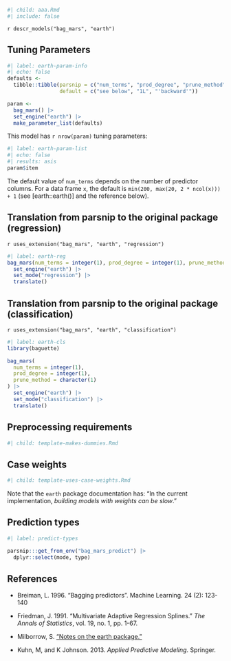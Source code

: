 ```r
#| child: aaa.Rmd
#| include: false
```

`r descr_models("bag_mars", "earth")`

## Tuning Parameters

```r
#| label: earth-param-info
#| echo: false
defaults <- 
  tibble::tibble(parsnip = c("num_terms", "prod_degree", "prune_method"),
                 default = c("see below", "1L", "'backward'"))

param <-
  bag_mars() |> 
  set_engine("earth") |> 
  make_parameter_list(defaults)
```

This model has `r nrow(param)` tuning parameters:

```r
#| label: earth-param-list
#| echo: false
#| results: asis
param$item
```

The default value of `num_terms` depends on the number of predictor columns. For a data frame `x`, the default is `min(200, max(20, 2 * ncol(x))) + 1` (see [earth::earth()] and the reference below). 

## Translation from parsnip to the original package (regression)

`r uses_extension("bag_mars", "earth", "regression")`

```r
#| label: earth-reg
bag_mars(num_terms = integer(1), prod_degree = integer(1), prune_method = character(1)) |> 
  set_engine("earth") |> 
  set_mode("regression") |> 
  translate()
```

## Translation from parsnip to the original package (classification)

`r uses_extension("bag_mars", "earth", "classification")`

```r
#| label: earth-cls
library(baguette)

bag_mars(
  num_terms = integer(1),
  prod_degree = integer(1),
  prune_method = character(1)
) |> 
  set_engine("earth") |> 
  set_mode("classification") |> 
  translate()
```

## Preprocessing requirements

```r
#| child: template-makes-dummies.Rmd
```

## Case weights

```r
#| child: template-uses-case-weights.Rmd
```

Note that the `earth` package documentation has: "In the current implementation, _building models with weights can be slow_."

## Prediction types

```r
#| label: predict-types

parsnip:::get_from_env("bag_mars_predict") |>
  dplyr::select(mode, type)

```

## References

 - Breiman, L. 1996. "Bagging predictors". Machine Learning. 24 (2): 123-140
 
 - Friedman, J. 1991. "Multivariate Adaptive Regression Splines." _The Annals of Statistics_, vol. 19, no. 1, pp. 1-67.
 
 - Milborrow, S. ["Notes on the earth package."](http://www.milbo.org/doc/earth-notes.pdf) 
 
 - Kuhn, M, and K Johnson. 2013. _Applied Predictive Modeling_. Springer.

